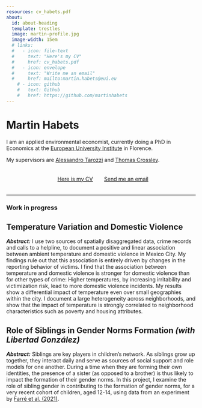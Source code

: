 ```yaml
---
resources: cv_habets.pdf
about:
  id: about-heading
  template: trestles
  image: martin-profile.jpg
  image-width: 15em
  # links:
  #   - icon: file-text
  #     text: "Here's my CV"
  #     href: cv_habets.pdf
  #   - icon: envelope
  #     text: "Write me an email"
  #     href: mailto:martin.habets@eui.eu
    # - icon: github
    #   text: Github
    #   href: https://github.com/martinhabets
---
```


:::{#about-heading}

# Martin Habets

I am an applied environmental economist, currently doing a PhD in Economics at the [European University Institute](https://www.eui.eu/en/academic-units/department-of-economics) in Florence.

My supervisors are [Alessandro Tarozzi](https://sites.google.com/site/alessandrotarozzi/home) and [Thomas Crossley](https://sites.google.com/site/tfcrossley/).

```{=html}
<style>
    .centered-buttons {
        display: flex;
        justify-content: center;  /* Centers the buttons horizontally */
        padding: 20px 0;  /* Adds vertical padding for better spacing */
    }
    .btn {
        display: inline-flex;  /* Ensures buttons are flexible items */
        align-items: center;  /* Centers content of buttons vertically */
        justify-content: center;  /* Centers content of buttons horizontally */
        margin: 0 10px;  /* Adds horizontal margin for spacing between buttons */
    }
</style>


<!-- Button Container -->
<div class="centered-buttons">
    <a href="/cv_habets.pdf" target="_blank" rel="noopener noreferrer" class="btn btn-outline-success">
        <i class="bi bi-file-earmark-person" style="font-size: 20px; margin-right: 10px;"></i>
        Here is my CV
    </a>
    <a href="mailto:martin.habets@eui.eu" class="btn btn-outline-success">
        <i class="bi bi-envelope" style="font-size: 20px; margin-right: 10px;"></i>
        Send me an email
    </a>
</div>

```

::: 
 
 
 

<hr>

### Work in progress

::: {.callout-tip collapse="true" appearance="minimal"}

# Temperature Variation and Domestic Violence
<!-- <a href="https://arxiv.org/abs/2110.10825" target="_blank" rel="noopener noreferrer" class="btn btn-warning" role="button"> -->
<!--     <i class="bi bi-justify-left"></i> Draft -->
<!-- </a> -->

_**Abstract:**_ I use two sources of spatially disaggregated data, crime records and calls to a helpline, to document a positive and linear association between ambient temperature and domestic violence in Mexico City. My findings rule out that this association is entirely driven by changes in the reporting behavior of victims. I find that the association between temperature and domestic violence is stronger for domestic violence than for other types of crime: Higher temperatures, by increasing irritability and victimization risk, lead to more domestic violence incidents. My results show a differential impact of temperature even over small geographies within the city. I document a large heterogeneity across neighborhoods, and show that the impact of temperature is strongly correlated to neighborhood characteristics such as poverty and housing attributes.

:::



::: {.callout-tip collapse="true" appearance="minimal"}

# Role of Siblings in Gender Norms Formation _(with Libertad González)_

_**Abstract:**_ Siblings are key players in children’s network. As siblings grow up together, they interact daily and serve as sources of social support and role models for one another. During a time when they are forming their own identities, the presence of a sister (as opposed to a brother) is thus likely to impact the formation of their gender norms.
In this project, I examine the role of sibling gender in contributing to the formation of gender norms, for a very recent cohort of children, aged 12-14, using data from an experiment by [Farré et al. (2021)](https://docs.iza.org/dp16341.pdf).

:::
